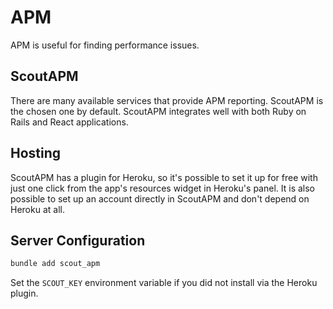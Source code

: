 # APM

APM is useful for finding performance issues.

## ScoutAPM

There are many available services that provide APM reporting. ScoutAPM is the chosen one by default. ScoutAPM integrates well with both Ruby on Rails and React applications.

## Hosting

ScoutAPM has a plugin for Heroku, so it's possible to set it up for free with just one click from the app's resources widget in Heroku's panel. It is also possible to set up an account directly in ScoutAPM and don't depend on Heroku at all.

## Server Configuration

```bash
bundle add scout_apm
```

Set the `SCOUT_KEY` environment variable if you did not install via the Heroku plugin.
